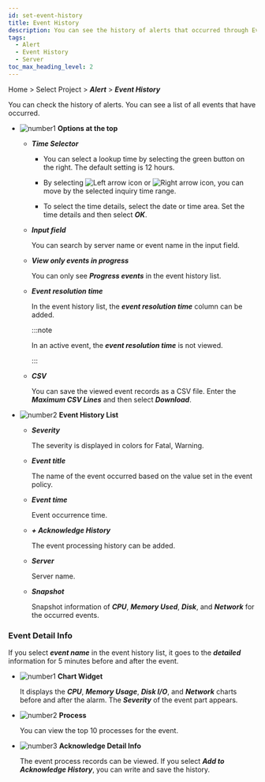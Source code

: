 ```yaml
---
id: set-event-history
title: Event History
description: You can see the history of alerts that occurred through Event History.
tags:
  - Alert
  - Event History
  - Server
toc_max_heading_level: 2
---
```


Home > Select Project > **_Alert_** > **_Event History_**

You can check the history of alerts. You can see a list of all events that have occurred. 

<ImgLang img='event-history-server.png' desc='Server event history'/>

-   ![number1](/img/number-01.png) **Options at the top**

    -   **_Time Selector_**

        -   You can select a lookup time by selecting the green button on the right. The default setting is 12 hours.

        -   By selecting ![Left arrow icon](/img/left-arrow.svg) or ![Right arrow icon](/img/right-arrow.svg), you can move by the selected inquiry time range.

        -   To select the time details, select the date or time area. Set the time details and then select **_OK_**.

    -   **_Input field_**  

        You can search by server name or event name in the input field.

    -   **_View only events in progress_**

        You can only see **_Progress events_** in the event history list.

    -   **_Event resolution time_**

        In the event history list, the **_event resolution time_** column can be added. 

        :::note

        In an active event, the **_event resolution time_** is not viewed.

        :::

    -   **_CSV_**

        You can save the viewed event records as a CSV file. Enter the **_Maximum CSV Lines_** and then select **_Download_**.

-   ![number2](/img/number-02.png) **Event History List**

    -   **_Severity_**

        The severity is displayed in colors for <span class='vslow'>Fatal</span>, <span class='slow'>Warning</span>.

    -   **_Event title_**  

        The name of the event occurred based on the value set in the event policy.

    -   **_Event time_**  

        Event occurrence time.

    -   **_+ Acknowledge History_**  

        The event processing history can be added.

    -   **_Server_**  

        Server name. 

    -   **_Snapshot_**  

        Snapshot information of **_CPU_**, **_Memory Used_**, **_Disk_**, and **_Network_** for the occurred events. 

### Event Detail Info

If you select **_event name_** in the event history list, it goes to the **_detailed_** information for 5 minutes before and after the event.

<ImgLang img='server-event-detail.png' desc='Server Event Detail'/>

-   ![number1](/img/number-01.png) **Chart Widget**

    It displays the **_CPU_**, **_Memory Usage_**, **_Disk I/O_**, and **_Network_** charts before and after the alarm. The **_Severity_** of the event part appears.

-   ![number2](/img/number-02.png) **Process**

    You can view the top 10 processes for the event. 

-   ![number3](/img/number-03.png) **Acknowledge Detail Info**

    The event process records can be viewed. If you select **_Add to Acknowledge History_**, you can write and save the history.
